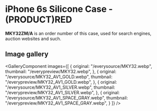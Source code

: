 
# iPhone 6s Silicone Case - (PRODUCT)RED

<Callout type='info' emoji='👉🏻'>**MKY32ZM/A** is an order number of this case, used for search engines, auction websites and such.</Callout>

## Image gallery

<GalleryComponent
    images={[
      {
        original: "/everysource/MKY32.webp",
        thumbnail: "/everypreview/MKY32.webp",
      },
      {
        original: "/everysource/MKY32_AV1_GOLD.webp",
        thumbnail: "/everypreview/MKY32_AV1_GOLD.webp",
      },
      {
        original: "/everysource/MKY32_AV1_SILVER.webp",
        thumbnail: "/everypreview/MKY32_AV1_SILVER.webp",
      },
      {
        original: "/everysource/MKY32_AV1_SPACE_GRAY.webp",
        thumbnail: "/everypreview/MKY32_AV1_SPACE_GRAY.webp",
      }
    ]}
  />
